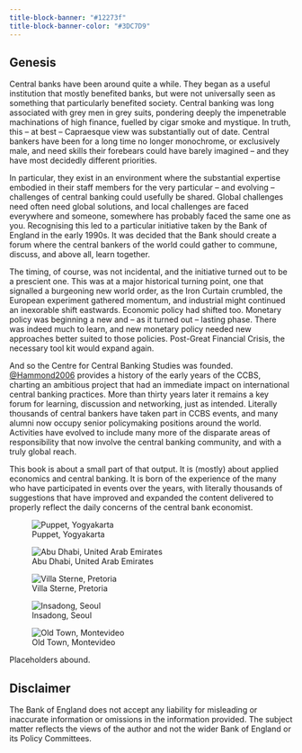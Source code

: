 ```yaml
---
title-block-banner: "#12273f"
title-block-banner-color: "#3DC7D9"
---
```


## Genesis {#sec-genesis .unnumbered}

Central banks have been around quite a while. They began as a useful institution that mostly benefited banks, but were not universally seen as something that particularly benefited society. Central banking was long associated with grey men in grey suits, pondering deeply the impenetrable machinations of high finance, fuelled by cigar smoke and mystique. In truth, this -- at best -- Capraesque view was substantially out of date. Central bankers have been for a long time no longer monochrome, or exclusively male, and need skills their forebears could have barely imagined -- and they have most decidedly different priorities. 

In particular, they exist in an environment where the substantial expertise embodied in their staff members for the very particular -- and evolving -- challenges of central banking could usefully be shared. Global challenges need often need global solutions, and local challenges are faced everywhere and someone, somewhere has probably faced the same one as you. Recognising this led to a particular initiative taken by the Bank of England in the early 1990s. It was decided that the Bank should create a forum where the central bankers of the world could gather to commune, discuss, and above all, learn together. 

The timing, of course, was not incidental, and the initiative turned out to be a prescient one. This was at a major historical turning point, one that signalled a burgeoning new world order, as the Iron Curtain crumbled, the European experiment gathered momentum, and industrial might continued an inexorable shift eastwards. Economic policy had shifted too. Monetary policy was beginning a new and -- as it turned out -- lasting phase. There was indeed much to learn, and new monetary policy needed new approaches better suited to those policies. Post-Great Financial Crisis, the necessary tool kit would expand again.

And so the Centre for Central Banking Studies was founded. [@Hammond2006](https://www.bankofengland.co.uk/-/media/boe/files/quarterly-bulletin/2006/the-centre-for-central-banking-studies.pdf) provides a history of the early years of the CCBS, charting an ambitious project that had an immediate impact on international central banking practices.
More than thirty years later it remains a key forum for learning, discussion and networking, just as intended. Literally thousands of central bankers have taken part in CCBS events, and many alumni now occupy senior policymaking positions around the world. Activities have evolved to include many more of the disparate areas of responsibility that now involve the central banking community, and with a truly global reach. 

This book is about a small part of that output. It is (mostly) about applied economics and central banking. It is born of the experience of the many who have participated in events over the years, with literally thousands of suggestions that have improved and expanded the content delivered to properly reflect the daily concerns of the central bank economist. 

::: {layout-ncol=2}
![Puppet, Yogyakarta](Yogyakarta.jpg)

![Abu Dhabi, United Arab Emirates](AbuDhabi.jpg)

![Villa Sterne, Pretoria](Specs.gif)

![Insadong, Seoul](Korea.jpg)
:::

![Old Town, Montevideo](Montevideo.jpg)

Placeholders abound.

::: {.callout-note}
## Disclaimer

The Bank of England does not accept any liability for misleading or inaccurate information or omissions in the information provided. The subject matter reflects the views of the author and not the wider Bank of England or its Policy Committees.
:::